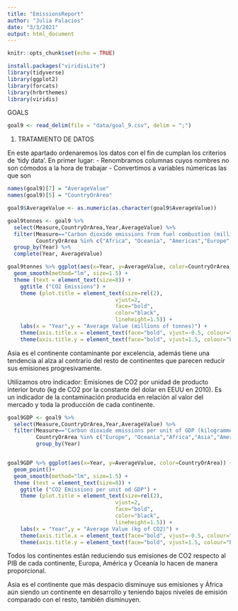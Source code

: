 ```yaml
---
title: "EmissionsReport"
author: "Julia Palacios"
date: "3/3/2021"
output: html_document
---
```


```r
knitr::opts_chunk$set(echo = TRUE)
```

```r
install.packages("viridisLite")
library(tidyverse)
library(ggplot2)
library(forcats)
library(hrbrthemes)
library(viridis)

```
GOALS
```r
goal9 <- read_delim(file = "data/goal_9.csv", delim = ";")
```

1. TRATAMIENTO DE DATOS

En este apartado ordenaremos los datos con el fin de cumplan los criterios de 'tidy data'.
En primer lugar:
- Renombramos columnas cuyos nombres no son cómodos a la hora de trabajar
- Convertimos a variables númericas las que son

```r

names(goal9)[7] = "AverageValue"
names(goal9)[5] = "CountryOrArea"

goal9$AverageValue <- as.numeric(as.character(goal9$AverageValue))

goal9tonnes <- goal9 %>%
  select(Measure,CountryOrArea,Year,AverageValue) %>%
  filter(Measure=="Carbon dioxide emissions from fuel combustion (millions of tonnes)",
         CountryOrArea %in% c("Africa", "Oceania", "Americas","Europe","Asia")) %>% 
  group_by(Year) %>% 
  complete(Year, AverageValue) 

goal9tonnes %>% ggplot(aes(x=Year, y=AverageValue, color=CountryOrArea)) + geom_point() + 
  geom_smooth(method="lm", size=1.5) + 
  theme (text = element_text(size=8)) + 
    ggtitle ("CO2 Emissions") +
    theme (plot.title = element_text(size=rel(2), 
                                  vjust=2, 
                                  face="bold", 
                                  color="black", 
                                  lineheight=1.5)) + 
    labs(x = "Year",y = "Average Value (millions of tonnes)") + 
    theme(axis.title.x = element_text(face="bold", vjust=-0.5, colour="black", size=rel(1.5))) +
    theme(axis.title.y = element_text(face="bold", vjust=1.5, colour="black", size=rel(1.5))) 

```
Asia es el continente contaminante por excelencia, además tiene una tendencia al alza al contrario del resto de continentes que parecen reducir sus emisiones progresivamente.

Utilizamos otro indicador: Emisiones de CO2 por unidad de producto interior bruto (kg de CO2 por la constante del dolar en EEUU en 2010). Es un indicador de la contaminación producida en relación al valor del mercado y toda la producción de cada continente.
```r
goal9GDP <- goal9 %>%
  select(Measure,CountryOrArea,Year,AverageValue) %>% 
  filter(Measure=="Carbon dioxide emissions per unit of GDP (kilogrammes of CO2 per constant 2010 United States dollars)", 
         CountryOrArea %in% c("Europe", "Oceania","Africa","Asia","Americas")) %>% 
         group_by(Year) 


goal9GDP %>% ggplot(aes(x=Year, y=AverageValue, color=CountryOrArea)) + 
  geom_point()+ 
  geom_smooth(method="lm", size=1.5) + 
  theme (text = element_text(size=8)) + 
    ggtitle ("CO2 Emissions per unit od GDP") + 
    theme (plot.title = element_text(size=rel(2), 
                                  vjust=2, 
                                  face="bold", 
                                  color="black", 
                                  lineheight=1.5)) + 
    labs(x = "Year",y = "Average Value (kg of CO2)") + 
    theme(axis.title.x = element_text(face="bold", vjust=-0.5, colour="black", size=rel(1.5))) +
    theme(axis.title.y = element_text(face="bold", vjust=1.5, colour="black", size=rel(1.5)))

```
Todos los continentes están reduciendo sus emisiones de CO2 respecto al PIB de cada continente, Europa, América y Oceanía lo hacen de manera proporcional.

Asia es el continente que más despacio disminuye sus emisiones y África aún siendo un continente en desarrollo y teniendo bajos niveles de emisión comparado con el resto, también disminuyen.